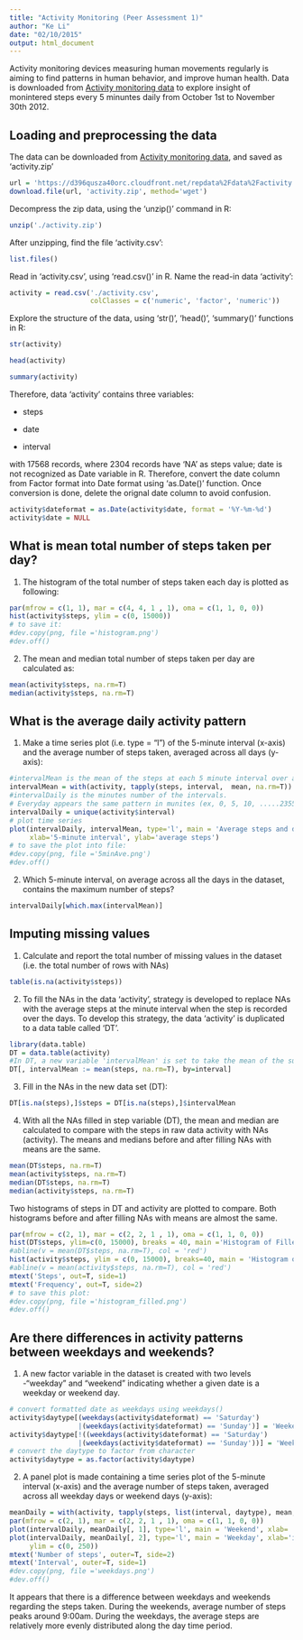 ```yaml
---
title: "Activity Monitoring (Peer Assessment 1)"
author: "Ke Li"
date: "02/10/2015"
output: html_document
---
```

Activity monitoring devices measuring human movements regularly is aiming to find patterns in human behavior, and improve human health. 
Data is downloaded from [Activity monitoring data](https://d396qusza40orc.cloudfront.net/repdata%2Fdata%2Factivity.zip) to explore insight of monintered steps every 5 minuntes daily from October 1st to November 30th 2012.

## Loading and preprocessing the data

The data can be downloaded from [Activity monitoring data](https://d396qusza40orc.cloudfront.net/repdata%2Fdata%2Factivity.zip), and saved as 'activity.zip'

```r
url = 'https://d396qusza40orc.cloudfront.net/repdata%2Fdata%2Factivity.zip'
download.file(url, 'activity.zip', method='wget')
```
Decompress the zip data, using the 'unzip()' command in R:
```r
unzip('./activity.zip')
```
After unzipping, find the file 'activity.csv':
```r
list.files()
```
Read in 'activity.csv', using 'read.csv()' in R. Name the read-in data 'activity':
```r
activity = read.csv('./activity.csv',
                    colClasses = c('numeric', 'factor', 'numeric'))
```
Explore the structure of the data, using 'str()', 'head()', 'summary()' functions in R:
```r
str(activity)
```

```r
head(activity)
```
```r
summary(activity)
```

Therefore, data 'activity' contains three variables:

* steps

* date

* interval

with 17568 records, where 2304 records have 'NA' as steps value; date is not recognized as Date variable in R. Therefore, convert the date column from Factor format into Date format using 'as.Date()' function. Once conversion is done, delete the orignal date column to avoid confusion.
```r
activity$dateformat = as.Date(activity$date, format = '%Y-%m-%d')
activity$date = NULL
```
## What is mean total number of steps taken per day?
1. The histogram of the total number of steps taken each day is plotted as following:
```r
par(mfrow = c(1, 1), mar = c(4, 4, 1 , 1), oma = c(1, 1, 0, 0))
hist(activity$steps, ylim = c(0, 15000))
# to save it:
#dev.copy(png, file ='histogram.png')
#dev.off()
```
2. The mean and median total number of steps taken per day are calculated as:
```r
mean(activity$steps, na.rm=T)
median(activity$steps, na.rm=T)
```
##  What is the average daily activity pattern
1. Make a time series plot (i.e. type = "l") of the 5-minute interval (x-axis) and the average number of steps taken, averaged across all days (y-axis):
```r
#intervalMean is the mean of the steps at each 5 minute interval over all the days
intervalMean = with(activity, tapply(steps, interval,  mean, na.rm=T))
#intervalDaily is the minutes number of the intervals. 
# Everyday appears the same pattern in munites (ex, 0, 5, 10, .....2355)
intervalDaily = unique(activity$interval)
# plot time series
plot(intervalDaily, intervalMean, type='l', main = 'Average steps and daily interval',
     xlab='5-minute interval', ylab='average steps')
# to save the plot into file:
#dev.copy(png, file ='5minAve.png')
#dev.off()
```

2. Which 5-minute interval, on average across all the days in the dataset, contains the maximum number of steps?
```r
intervalDaily[which.max(intervalMean)]
```
## Imputing missing values
1. Calculate and report the total number of missing values in the dataset (i.e. the total number of rows with NAs)
```r
table(is.na(activity$steps))
```

2. To fill the NAs in the data 'activity', strategy is developed to replace NAs with the average steps at the minute interval when the step is recorded over the days. To develop this strategy, the data 'activity' is duplicated to a data table called 'DT'.
```r
library(data.table)
DT = data.table(activity)
#In DT, a new variable 'intervalMean' is set to take the mean of the subsets of records, categorized by interval values
DT[, intervalMean := mean(steps, na.rm=T), by=interval]
```
3. Fill in the NAs in the new data set (DT):
```r
DT[is.na(steps),]$steps = DT[is.na(steps),]$intervalMean
```

4. With all the NAs filled in step variable (DT), the mean and median are calculated to compare with the steps in raw data activity with NAs (activity). The means and medians before and after filling NAs with means are the same.
```r
mean(DT$steps, na.rm=T)
mean(activity$steps, na.rm=T)
median(DT$steps, na.rm=T)
median(activity$steps, na.rm=T)
```
Two histograms of steps in DT and activity are plotted to compare. Both histograms before and after filling NAs with means are almost the same. 
```r
par(mfrow = c(2, 1), mar = c(2, 2, 1 , 1), oma = c(1, 1, 0, 0))
hist(DT$steps, ylim=c(0, 15000), breaks = 40, main ='Histogram of Filled-in Data')
#abline(v = mean(DT$steps, na.rm=T), col = 'red')
hist(activity$steps, ylim = c(0, 15000), breaks=40, main = 'Histogram of raw Data')
#abline(v = mean(activity$steps, na.rm=T), col = 'red')
mtext('Steps', out=T, side=1)
mtext('Frequency', out=T, side=2)
# to save this plot:
#dev.copy(png, file ='histogram_filled.png')
#dev.off()
```
## Are there differences in activity patterns between weekdays and weekends?
1. A new factor variable in the dataset is created with two levels -"weekday" and "weekend" indicating whether a given date is a weekday or weekend day.
```r
# convert formatted date as weekdays using weekdays()
activity$daytype[(weekdays(activity$dateformat) == 'Saturday')
                 |(weekdays(activity$dateformat) == 'Sunday')] = 'Weekend'
activity$daytype[!((weekdays(activity$dateformat) == 'Saturday')
                 |(weekdays(activity$dateformat) == 'Sunday'))] = 'Weekday'
# convert the daytype to factor from character
activity$daytype = as.factor(activity$daytype)
```
2. A panel plot is made containing a time series plot of the 5-minute interval (x-axis) and the average number of steps taken, averaged across all weekday days or weekend days (y-axis):
```r
meanDaily = with(activity, tapply(steps, list(interval, daytype), mean, na.rm=T))
par(mfrow = c(2, 1), mar = c(2, 2, 1 , 1), oma = c(1, 1, 0, 0))
plot(intervalDaily, meanDaily[, 1], type='l', main = 'Weekend', xlab= '', ylim = c(0, 250))
plot(intervalDaily, meanDaily[, 2], type='l', main = 'Weekday', xlab='interval',
     ylim = c(0, 250))
mtext('Number of steps', outer=T, side=2)
mtext('Interval', outer=T, side=1)
#dev.copy(png, file ='weekdays.png')
#dev.off()
```
It appears that there is a difference between weekdays and weekends regarding the steps taken. During the weekends, average number of steps peaks around 9:00am. During the weekdays, the average steps are relatively more evenly distributed along the day time period. 
